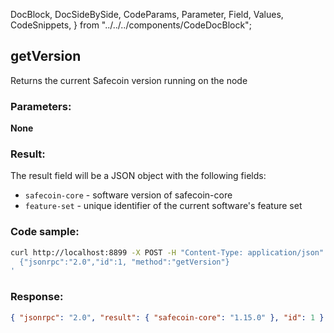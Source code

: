   DocBlock,
  DocSideBySide,
  CodeParams,
  Parameter,
  Field,
  Values,
  CodeSnippets,
} from "../../../components/CodeDocBlock";

<DocBlock>

## getVersion

Returns the current Safecoin version running on the node

<DocSideBySide>
<CodeParams>

### Parameters:

**None**

### Result:

The result field will be a JSON object with the following fields:

- `safecoin-core` - software version of safecoin-core
- `feature-set` - unique identifier of the current software's feature set

</CodeParams>

<CodeSnippets>

### Code sample:

```bash
curl http://localhost:8899 -X POST -H "Content-Type: application/json" -d '
  {"jsonrpc":"2.0","id":1, "method":"getVersion"}
'
```

### Response:

```json
{ "jsonrpc": "2.0", "result": { "safecoin-core": "1.15.0" }, "id": 1 }
```

</CodeSnippets>
</DocSideBySide>
</DocBlock>
